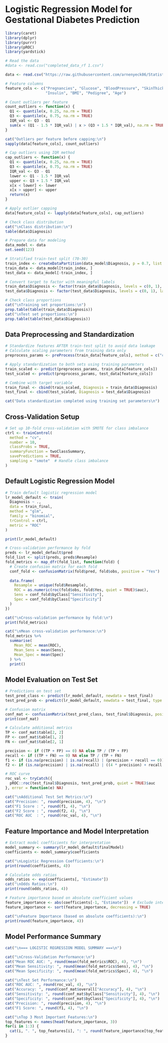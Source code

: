 
# Logistic Regression Model for Gestational Diabetes Prediction

```{r}
library(caret)
library(dplyr)
library(purrr)
library(pROC)
library(yardstick)

# Read the data
#data <- read.csv("completed_data_rf 1.csv")

data <- read.csv("https://raw.githubusercontent.com/arnenyeck06/Statistical-Inference-Package/main/completed_data_rf.csv")

# Feature columns
feature_cols <- c("Pregnancies", "Glucose", "BloodPressure", "SkinThickness", 
                  "Insulin", "BMI", "Pedigree", "Age")

# Count outliers per feature
count_outliers <- function(x) {
  Q1 <- quantile(x, 0.25, na.rm = TRUE)
  Q3 <- quantile(x, 0.75, na.rm = TRUE)
  IQR_val <- Q3 - Q1
  sum(x < (Q1 - 1.5 * IQR_val) | x > (Q3 + 1.5 * IQR_val), na.rm = TRUE)
}

cat("Outliers per feature before capping:\n")
sapply(data[feature_cols], count_outliers)

# Cap outliers using IQR method
cap_outliers <- function(x) {
  Q1 <- quantile(x, 0.25, na.rm = TRUE)
  Q3 <- quantile(x, 0.75, na.rm = TRUE)
  IQR_val <- Q3 - Q1
  lower <- Q1 - 1.5 * IQR_val
  upper <- Q3 + 1.5 * IQR_val
  x[x < lower] <- lower
  x[x > upper] <- upper
  return(x)
}

# Apply outlier capping
data[feature_cols] <- lapply(data[feature_cols], cap_outliers)

# Check class distribution
cat("\nClass distribution:\n")
table(data$Diagnosis)

# Prepare data for modeling
data_model <- data
set.seed(123)

# Stratified train-test split (70-30)
train_index <- createDataPartition(data_model$Diagnosis, p = 0.7, list = FALSE)
train_data <- data_model[train_index, ]
test_data <- data_model[-train_index, ]

# Convert target to factor with meaningful labels
train_data$Diagnosis <- factor(train_data$Diagnosis, levels = c(0, 1), labels = c("No", "Yes"))
test_data$Diagnosis <- factor(test_data$Diagnosis, levels = c(0, 1), labels = c("No", "Yes"))

# Check class proportions
cat("\nTraining set proportions:\n")
prop.table(table(train_data$Diagnosis))
cat("\nTest set proportions:\n")
prop.table(table(test_data$Diagnosis))
```

## Data Preprocessing and Standardization

```{r}
# Standardize features AFTER train-test split to avoid data leakage
# Calculate scaling parameters from training data only
preprocess_params <- preProcess(train_data[feature_cols], method = c("center", "scale"))

# Apply standardization to both sets using training parameters
train_scaled <- predict(preprocess_params, train_data[feature_cols])
test_scaled <- predict(preprocess_params, test_data[feature_cols])

# Combine with target variable
train_final <- cbind(train_scaled, Diagnosis = train_data$Diagnosis)
test_final <- cbind(test_scaled, Diagnosis = test_data$Diagnosis)

cat("Data standardization completed using training set parameters\n")
```

## Cross-Validation Setup

```{r cv_setup}
# Set up 10-fold cross-validation with SMOTE for class imbalance
ctrl <- trainControl(
  method = "cv",
  number = 10,
  classProbs = TRUE,
  summaryFunction = twoClassSummary,
  savePredictions = TRUE,
  sampling = "smote"  # Handle class imbalance
)
```

## Default Logistic Regression Model

```{r}
# Train default logistic regression model
lr_model_default <- train(
  Diagnosis ~ ., 
  data = train_final,
  method = "glm",
  family = "binomial",
  trControl = ctrl,
  metric = "ROC"
)

print(lr_model_default)

# Cross-validation performance by fold
preds <- lr_model_default$pred
fold_list <- split(preds, preds$Resample)
fold_metrics <- map_dfr(fold_list, function(fold) {
  # Create confusion matrix for each fold
  conf_fold <- confusionMatrix(fold$pred, fold$obs, positive = "Yes")
  
  data.frame(
    Resample = unique(fold$Resample),
    ROC = as.numeric(roc(fold$obs, fold$Yes, quiet = TRUE)$auc),
    Sens = conf_fold$byClass["Sensitivity"],
    Spec = conf_fold$byClass["Specificity"]
  )
})

cat("\nCross-validation performance by fold:\n")
print(fold_metrics)

cat("\nMean cross-validation performance:\n")
fold_metrics %>%
  summarise(
    Mean_ROC = mean(ROC),
    Mean_Sens = mean(Sens),
    Mean_Spec = mean(Spec)
  ) %>%
  print()
```

## Model Evaluation on Test Set

```{r}
# Predictions on test set
test_pred_class <- predict(lr_model_default, newdata = test_final)
test_pred_prob <- predict(lr_model_default, newdata = test_final, type = "prob")[, "Yes"]

# Confusion matrix
conf_mat <- confusionMatrix(test_pred_class, test_final$Diagnosis, positive = "Yes")
print(conf_mat)

# Calculate additional metrics
TP <- conf_mat$table[2, 2]
FP <- conf_mat$table[1, 2]
FN <- conf_mat$table[2, 1]

precision <- if ((TP + FP) == 0) NA else TP / (TP + FP)
recall <- if ((TP + FN) == 0) NA else TP / (TP + FN)
f1 <- if (is.na(precision) | is.na(recall) | (precision + recall == 0)) NA else 2 * (precision * recall) / (precision + recall)
f2 <- if (is.na(precision) | is.na(recall) | ((4 * precision) + recall == 0)) NA else (5 * precision * recall) / ((4 * precision) + recall)

# ROC curve
roc_val <- tryCatch({
  pROC::roc(test_final$Diagnosis, test_pred_prob, quiet = TRUE)$auc
}, error = function(e) NA)

cat("\nAdditional Test Set Metrics:\n")
cat("Precision: ", round(precision, 4), "\n")
cat("F1 Score : ", round(f1, 4), "\n")
cat("F2 Score : ", round(f2, 4), "\n")
cat("ROC AUC  : ", round(roc_val, 4), "\n")
```

## Feature Importance and Model Interpretation

```{r}
# Extract model coefficients for interpretation
model_summary <- summary(lr_model_default$finalModel)
coefficients <- model_summary$coefficients

cat("\nLogistic Regression Coefficients:\n")
print(round(coefficients, 4))

# Calculate odds ratios
odds_ratios <- exp(coefficients[, "Estimate"])
cat("\nOdds Ratios:\n")
print(round(odds_ratios, 4))

# Feature importance based on absolute coefficient values
feature_importance <- abs(coefficients[-1, "Estimate"])  # Exclude intercept
feature_importance <- sort(feature_importance, decreasing = TRUE)

cat("\nFeature Importance (based on absolute coefficients):\n")
print(round(feature_importance, 4))
```

## Model Performance Summary

```{r}
cat("\n=== LOGISTIC REGRESSION MODEL SUMMARY ===\n")

cat("\nCross-Validation Performance:\n")
cat("Mean ROC AUC: ", round(mean(fold_metrics$ROC), 4), "\n")
cat("Mean Sensitivity: ", round(mean(fold_metrics$Sens), 4), "\n")
cat("Mean Specificity: ", round(mean(fold_metrics$Spec), 4), "\n")

cat("\nTest Set Performance:\n")
cat("ROC AUC: ", round(roc_val, 4), "\n")
cat("Accuracy: ", round(conf_mat$overall["Accuracy"], 4), "\n")
cat("Sensitivity: ", round(conf_mat$byClass["Sensitivity"], 4), "\n")
cat("Specificity: ", round(conf_mat$byClass["Specificity"], 4), "\n")
cat("Precision: ", round(precision, 4), "\n")
cat("F1 Score: ", round(f1, 4), "\n")

cat("\nTop 3 Most Important Features:\n")
top_features <- names(head(feature_importance, 3))
for(i in 1:3) {
  cat(i, ". ", top_features[i], ": ", round(feature_importance[top_features[i]], 4), "\n")
}
```